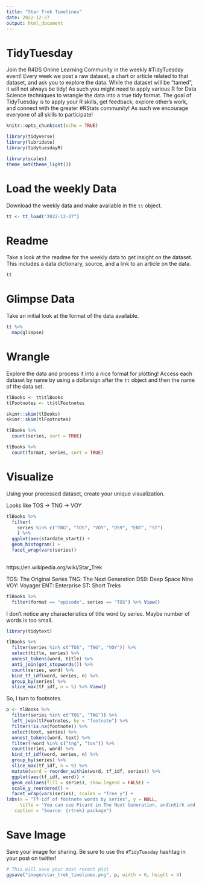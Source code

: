 ```yaml
---
title: "Star Trek Timelines"
date: 2022-12-27
output: html_document
---
```


# TidyTuesday

Join the R4DS Online Learning Community in the weekly #TidyTuesday event!
Every week we post a raw dataset, a chart or article related to that dataset, and ask you to explore the data.
While the dataset will be “tamed”, it will not always be tidy! As such you might need to apply various R for Data Science techniques to wrangle the data into a true tidy format.
The goal of TidyTuesday is to apply your R skills, get feedback, explore other’s work, and connect with the greater #RStats community!
As such we encourage everyone of all skills to participate!

```r

knitr::opts_chunk$set(echo = TRUE)

library(tidyverse)
library(lubridate)
library(tidytuesdayR)

library(scales)
theme_set(theme_light())
```

# Load the weekly Data

Download the weekly data and make available in the `tt` object.

```r

tt <- tt_load("2022-12-27")

```


# Readme

Take a look at the readme for the weekly data to get insight on the dataset.
This includes a data dictionary, source, and a link to an article on the data.

```r

tt

```


# Glimpse Data

Take an initial look at the format of the data available.

```r

tt %>% 
  map(glimpse)

```

# Wrangle

Explore the data and process it into a nice format for plotting! Access each dataset by name by using a dollarsign after the `tt` object and then the name of the data set.

```r

tlBooks <- tt$tlBooks
tlFootnotes <- tt$tlFootnotes

skimr::skim(tlBooks)
skimr::skim(tlFootnotes)
```

```r
tlBooks %>% 
  count(series, sort = TRUE)

tlBooks %>% 
  count(format, series, sort = TRUE)

```


# Visualize

Using your processed dataset, create your unique visualization.

Looks like TOS -> TNG -> VOY

```r

tlBooks %>% 
  filter(
    series %in% c("TNG", "TOS", "VOY", "DS9", "ENT", "ST")
    ) %>% 
  ggplot(aes(stardate_start)) +
  geom_histogram() +
  facet_wrap(vars(series))
  
```

https://en.wikipedia.org/wiki/Star_Trek

TOS: The Original Series
TNG: The Next Generation
DS9: Deep Space Nine
VOY: Voyager
ENT: Enterprise
ST: Short Treks

```r
tlBooks %>% 
  filter(format == "episode", series == "TOS") %>% View()
```

I don't notice any characteristics of title word by series. Maybe number of words is too small.

```r
library(tidytext)

tlBooks %>% 
  filter(series %in% c("TOS", "TNG", "VOY")) %>% 
  select(title, series) %>% 
  unnest_tokens(word, title) %>% 
  anti_join(get_stopwords()) %>% 
  count(series, word) %>% 
  bind_tf_idf(word, series, n) %>% 
  group_by(series) %>% 
  slice_max(tf_idf, n = 5) %>% View()
```

So, I turn to footnotes.

```r
p <- tlBooks %>% 
  filter(series %in% c("TOS", "TNG")) %>% 
  left_join(tlFootnotes, by = "footnote") %>% 
  filter(!is.na(footnote)) %>% 
  select(text, series) %>% 
  unnest_tokens(word, text) %>% 
  filter(!word %in% c("tng", "tos")) %>% 
  count(series, word) %>% 
  bind_tf_idf(word, series, n) %>% 
  group_by(series) %>% 
  slice_max(tf_idf, n = 9) %>% 
  mutate(word = reorder_within(word, tf_idf, series)) %>% 
  ggplot(aes(tf_idf, word)) +
  geom_col(aes(fill = series), show.legend = FALSE) +
  scale_y_reordered() +
  facet_wrap(vars(series), scales = "free_y") +
labs(x = "Tf-idf of footnote words by series", y = NULL,
     title = "You can see Picard in The Next Generation, and\nKirk and Spock in The Original Series in footnotes",
   caption = "Source: {rtrek} package")
```

# Save Image

Save your image for sharing. Be sure to use the `#TidyTuesday` hashtag in your post on twitter! 

```r

# This will save your most recent plot
ggsave("image/star_trek_timelines.png", p, width = 6, height = 4)

```
